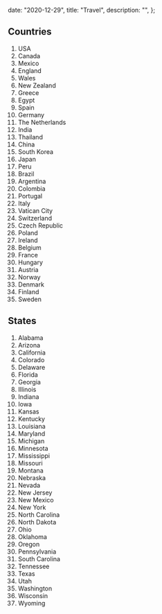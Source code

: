 
  date: "2020-12-29",
  title: "Travel",
  description: "",
};


## Countries

1. USA
1. Canada
1. Mexico
1. England
1. Wales
1. New Zealand
1. Greece
1. Egypt
1. Spain
1. Germany
1. The Netherlands
1. India
1. Thailand
1. China
1. South Korea
1. Japan
1. Peru
1. Brazil
1. Argentina
1. Colombia
1. Portugal
1. Italy
1. Vatican City
1. Switzerland
1. Czech Republic
1. Poland
1. Ireland
1. Belgium
1. France
1. Hungary
1. Austria
1. Norway
1. Denmark
1. Finland
1. Sweden

## States

1. Alabama
1. Arizona
1. California
1. Colorado
1. Delaware
1. Florida
1. Georgia
1. Illinois
1. Indiana
1. Iowa
1. Kansas
1. Kentucky
1. Louisiana
1. Maryland
1. Michigan
1. Minnesota
1. Mississippi
1. Missouri
1. Montana
1. Nebraska
1. Nevada
1. New Jersey
1. New Mexico
1. New York
1. North Carolina
1. North Dakota
1. Ohio
1. Oklahoma
1. Oregon
1. Pennsylvania
1. South Carolina
1. Tennessee
1. Texas
1. Utah
1. Washington
1. Wisconsin
1. Wyoming

